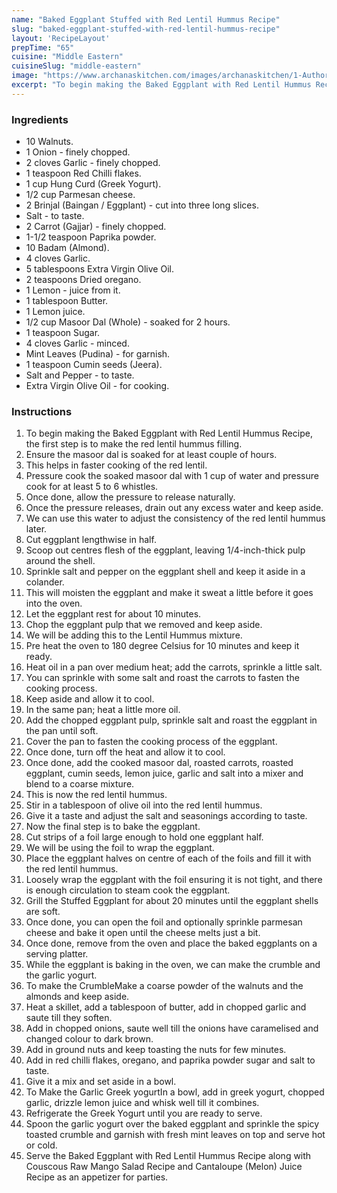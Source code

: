 ---
name: "Baked Eggplant Stuffed with Red Lentil Hummus Recipe"
slug: "baked-eggplant-stuffed-with-red-lentil-hummus-recipe"
layout: 'RecipeLayout'
prepTime: "65"
cuisine: "Middle Eastern"
cuisineSlug: "middle-eastern"
image: "https://www.archanaskitchen.com/images/archanaskitchen/1-Author/sibyl-archanaskitchen.com/Grilled_Eggplant_Stuffed_with_Red_Lentil_Hummus_Recipe_1600.jpg"
excerpt: "To begin making the Baked Eggplant with Red Lentil Hummus Recipe, the first step is to make the red lentil hummus filling"
---

### Ingredients

- 10 Walnuts.
- 1 Onion - finely chopped.
- 2 cloves Garlic - finely chopped.
- 1 teaspoon Red Chilli flakes.
- 1 cup Hung Curd (Greek Yogurt).
- 1/2 cup Parmesan cheese.
- 2 Brinjal (Baingan / Eggplant) - cut into three long slices.
- Salt - to taste.
- 2 Carrot (Gajjar) - finely chopped.
- 1-1/2 teaspoon Paprika powder.
- 10 Badam (Almond).
- 4 cloves Garlic.
- 5 tablespoons Extra Virgin Olive Oil.
- 2 teaspoons Dried oregano.
- 1 Lemon - juice from it.
- 1 tablespoon Butter.
- 1 Lemon juice.
- 1/2 cup Masoor Dal (Whole) - soaked for 2 hours.
- 1 teaspoon Sugar.
- 4 cloves Garlic - minced.
- Mint Leaves (Pudina) - for garnish.
- 1 teaspoon Cumin seeds (Jeera).
- Salt and Pepper - to taste.
- Extra Virgin Olive Oil - for cooking.

### Instructions

1. To begin making the Baked Eggplant with Red Lentil Hummus Recipe, the first step is to make the red lentil hummus filling.
1. Ensure the masoor dal is soaked for at least couple of hours.
1. This helps in faster cooking of the red lentil.
1. Pressure cook the soaked masoor dal with 1 cup of water and pressure cook for at least 5 to 6 whistles.
1. Once done, allow the pressure to release naturally.
1. Once the pressure releases, drain out any excess water and keep aside.
1. We can use this water to adjust the consistency of the red lentil hummus later.
1. Cut eggplant lengthwise in half.
1. Scoop out centres flesh of the eggplant, leaving 1/4-inch-thick pulp around the shell.
1. Sprinkle salt and pepper on the eggplant shell and keep it aside in a colander.
1. This will moisten the eggplant and make it sweat a little before it goes into the oven.
1. Let the eggplant rest for about 10 minutes.
1. Chop the eggplant pulp that we removed and keep aside.
1. We will be adding this to the Lentil Hummus mixture.
1. Pre heat the oven to 180 degree Celsius for 10 minutes and keep it ready.
1. Heat oil in a pan over medium heat; add the carrots, sprinkle a little salt.
1. You can sprinkle with some salt and roast the carrots to fasten the cooking process.
1. Keep aside and allow it to cool.
1. In the same pan; heat a little more oil.
1. Add the chopped eggplant pulp, sprinkle salt and roast the eggplant in the pan until soft.
1. Cover the pan to fasten the cooking process of the eggplant.
1. Once done, turn off the heat and allow it to cool.
1. Once done, add the cooked masoor dal, roasted carrots, roasted eggplant, cumin seeds, lemon juice, garlic and salt into a mixer and blend to a coarse mixture.
1. This is now the red lentil hummus.
1. Stir in a tablespoon of olive oil into the red lentil hummus.
1. Give it a taste and adjust the salt and seasonings according to taste.
1. Now the final step is to bake the eggplant.
1. Cut strips of a foil large enough to hold one eggplant half.
1. We will be using the foil to wrap the eggplant.
1. Place the eggplant halves on centre of each of the foils and fill it with the red lentil hummus.
1. Loosely wrap the eggplant with the foil ensuring it is not tight, and there is enough circulation to steam cook the eggplant.
1. Grill the Stuffed Eggplant for about 20 minutes until the eggplant shells are soft.
1. Once done, you can open the foil and optionally sprinkle parmesan cheese and bake it open until the cheese melts just a bit.
1. Once done, remove from the oven and place the baked eggplants on a serving platter.
1. While the eggplant is baking in the oven, we can make the crumble and the garlic yogurt.
1. To make the CrumbleMake a coarse powder of the walnuts and the almonds and keep aside.
1. Heat a skillet, add a tablespoon of butter, add in chopped garlic and saute till they soften.
1. Add in chopped onions, saute well till the onions have caramelised and changed colour to dark brown.
1. Add in ground nuts and keep toasting the nuts for few minutes.
1. Add in red chilli flakes, oregano, and paprika powder sugar and salt to taste.
1. Give it a mix and set aside in a bowl.
1. To Make the Garlic Greek yogurtIn a bowl, add in greek yogurt, chopped garlic, drizzle lemon juice and whisk well till it combines.
1. Refrigerate the Greek Yogurt until you are ready to serve.
1. Spoon the garlic yogurt over the baked eggplant and sprinkle the spicy toasted crumble and garnish with fresh mint leaves on top and serve hot or cold.
1. Serve the Baked Eggplant with Red Lentil Hummus Recipe along with Couscous Raw Mango Salad Recipe and Cantaloupe (Melon) Juice Recipe as an appetizer for parties.
